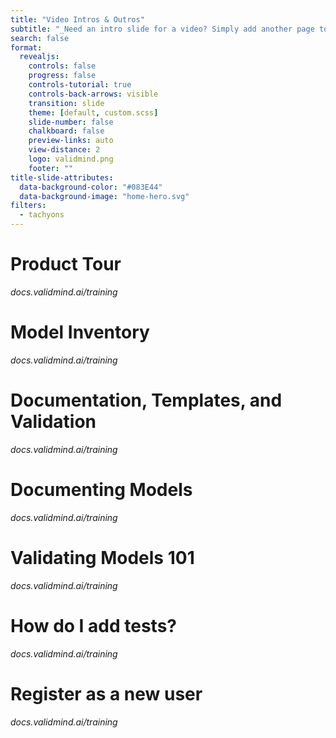 ```yaml
---
title: "Video Intros & Outros"
subtitle: "_Need an intro slide for a video? Simply add another page to this presentation and start your video recording with that. (Same for outros.)_"
search: false
format:
  revealjs:
    controls: false
    progress: false
    controls-tutorial: true
    controls-back-arrows: visible
    transition: slide
    theme: [default, custom.scss]
    slide-number: false
    chalkboard: false
    preview-links: auto
    view-distance: 2
    logo: validmind.png
    footer: ""
title-slide-attributes:
  data-background-color: "#083E44"
  data-background-image: "home-hero.svg"
filters:
  - tachyons
---
```


# Product Tour {background-color="#083E44" background-image="home-hero.svg"}

_docs.validmind.ai/training_

# Model Inventory {background-color="#083E44" background-image="home-hero.svg"}

_docs.validmind.ai/training_

# Documentation, Templates, and Validation {background-color="#083E44" background-image="home-hero.svg"}

_docs.validmind.ai/training_

# Documenting Models {background-color="#083E44" background-image="home-hero.svg"}

_docs.validmind.ai/training_

# Validating Models 101 {background-color="#083E44" background-image="home-hero.svg"}

_docs.validmind.ai/training_

# How do I add tests? {background-color="#083E44" background-image="home-hero.svg"}

_docs.validmind.ai/training_

# Register as a new user {background-color="#083E44" background-image="home-hero.svg"}

_docs.validmind.ai/training_

